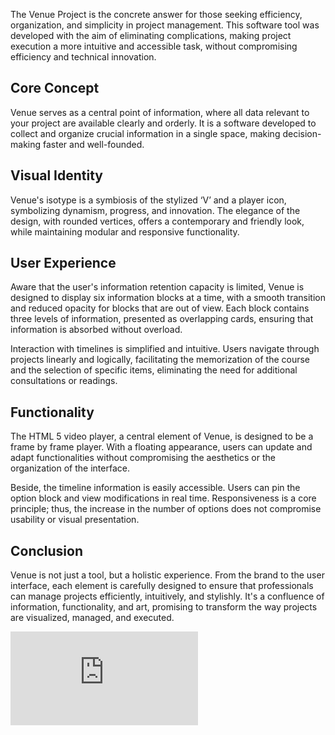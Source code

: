 
<PostHeader
    title='The Practical Solution for Project Management'
    snippet='The Venue Project is the concrete answer for those seeking efficiency, organization, and simplicity in project management.'
    projectName='Venue'
    imageName='venue/scene-selection-2.png'
    date='2020'
    order='1'
/>

The Venue Project is the concrete answer for those seeking efficiency, organization, and simplicity in project management. This software tool was developed with the aim of eliminating complications, making project execution a more intuitive and accessible task, without compromising efficiency and technical innovation.

## Core Concept

Venue serves as a central point of information, where all data relevant to your project are available clearly and orderly. It is a software developed to collect and organize crucial information in a single space, making decision-making faster and well-founded.

## Visual Identity

Venue's isotype is a symbiosis of the stylized ‘V’ and a player icon, symbolizing dynamism, progress, and innovation. The elegance of the design, with rounded vertices, offers a contemporary and friendly look, while maintaining modular and responsive functionality.

## User Experience

Aware that the user's information retention capacity is limited, Venue is designed to display six information blocks at a time, with a smooth transition and reduced opacity for blocks that are out of view. Each block contains three levels of information, presented as overlapping cards, ensuring that information is absorbed without overload.

Interaction with timelines is simplified and intuitive. Users navigate through projects linearly and logically, facilitating the memorization of the course and the selection of specific items, eliminating the need for additional consultations or readings.

## Functionality

The HTML 5 video player, a central element of Venue, is designed to be a frame by frame player. With a floating appearance, users can update and adapt functionalities without compromising the aesthetics or the organization of the interface.

Beside, the timeline information is easily accessible. Users can pin the option block and view modifications in real time. Responsiveness is a core principle; thus, the increase in the number of options does not compromise usability or visual presentation.

## Conclusion

Venue is not just a tool, but a holistic experience. From the brand to the user interface, each element is carefully designed to ensure that professionals can manage projects efficiently, intuitively, and stylishly. It's a confluence of information, functionality, and art, promising to transform the way projects are visualized, managed, and executed.

<div class='blogGallery'>
<Media src={'/work/venue/venue-logo.png'}/>
<Media src={'/work/venue/preview-image.png'}/>
<Media src={'/work/venue/scene-selection-2.png'}/>
<Media src={'/work/venue/video-player.png'}/>
<Media src={'/work/venue/scheduler-presentation.mp4'}/>
</div>
<iframe src="https://www.youtube.com/embed/Ptt8Lsjsw0A" title="Venue" frameborder="0" allow="accelerometer; autoplay; clipboard-write; encrypted-media; gyroscope; picture-in-picture; web-share" allowfullscreen></iframe>
